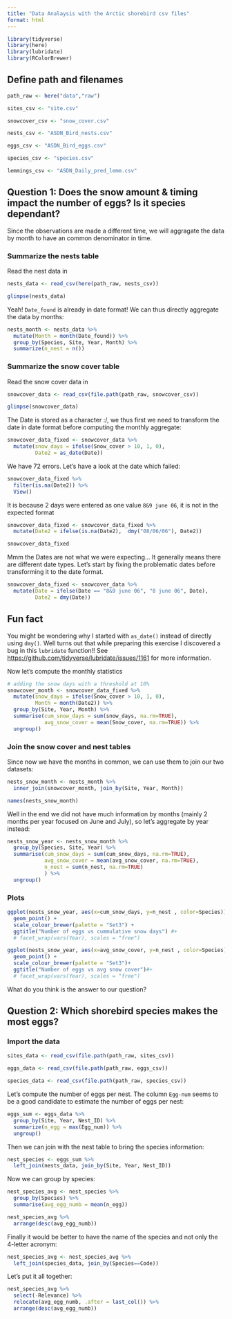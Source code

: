```yaml
---
title: "Data Analaysis with the Arctic shorebird csv files"
format: html
---
```



```r
library(tidyverse)
library(here)
library(lubridate)
library(RColorBrewer)
```


## Define path and filenames

```r
path_raw <- here("data","raw")

sites_csv <- "site.csv"

snowcover_csv <- "snow_cover.csv"

nests_csv <- "ASDN_Bird_nests.csv"

eggs_csv <- "ASDN_Bird_eggs.csv"

species_csv <- "species.csv"

lemmings_csv <- "ASDN_Daily_pred_lemm.csv"
```


## Question 1: Does the snow amount & timing impact the number of eggs? Is it species dependant?

Since the observations are made a different time, we will aggragate the data by month to have an common denominator in time.

### Summarize the nests table

Read the nest data in

```r
nests_data <- read_csv(here(path_raw, nests_csv))

glimpse(nests_data)
```

Yeah! `Date_found` is already in date format! We can thus directly aggregate the data by months:

```r
nests_month <- nests_data %>%
  mutate(Month = month(Date_found)) %>%
  group_by(Species, Site, Year, Month) %>%
  summarize(n_nest = n())
```

### Summarize the snow cover table

Read the snow cover data in

```r
snowcover_data <- read_csv(file.path(path_raw, snowcover_csv))

glimpse(snowcover_data)
```

The Date is stored as a character :/, we thus first we need to transform the date in date format before computing the monthly aggregate:

```r
snowcover_data_fixed <- snowcover_data %>%
  mutate(snow_days = ifelse(Snow_cover > 10, 1, 0),
         Date2 = as_date(Date))
```

We have 72 errors. Let's have a look at the date which failed:

```r
snowcover_data_fixed %>% 
  filter(is.na(Date2)) %>% 
  View()
```


It is because 2 days were entered as one value `8&9 june 06`, it is not in the expected format

```r
snowcover_data_fixed <- snowcover_data_fixed %>%
  mutate(Date2 = ifelse(is.na(Date2),  dmy("08/06/06"), Date2))

snowcover_data_fixed
```

Mmm the Dates are not what we were expecting... It generally means there are different date types. Let's start by fixing the problematic dates before transforming it to the date format.

```r
snowcover_data_fixed <- snowcover_data %>%
  mutate(Date = ifelse(Date == "8&9 june 06", "8 june 06", Date),
         Date2 = dmy(Date))
```


::: {.callout-note}
## Fun fact
You might be wondering why I started with `as_date()` instead of directly using `dmy()`. Well turns out that while preparing this exercise I discovered a bug in this `lubridate` function!! See <https://github.com/tidyverse/lubridate/issues/1161> for more information.
:::


Now let's compute the monthly statistics

```r
# adding the snow days with a threshold at 10%
snowcover_month <- snowcover_data_fixed %>%
  mutate(snow_days = ifelse(Snow_cover > 10, 1, 0), 
         Month = month(Date2)) %>%
  group_by(Site, Year, Month) %>%
  summarise(cum_snow_days = sum(snow_days, na.rm=TRUE),
            avg_snow_cover = mean(Snow_cover, na.rm=TRUE)) %>%
  ungroup()
```

 
### Join the snow cover and nest tables

Since now we have the months in common, we can use them to join our two datasets:

```r
nests_snow_month <- nests_month %>%
  inner_join(snowcover_month, join_by(Site, Year, Month))

names(nests_snow_month)
```

Well in the end we did not have much information by months (mainly 2 months per year focused on June and July), so let's aggregate by year instead:

```r
nests_snow_year <- nests_snow_month %>%
  group_by(Species, Site, Year) %>%
  summarise(cum_snow_days = sum(cum_snow_days, na.rm=TRUE),
            avg_snow_cover = mean(avg_snow_cover, na.rm=TRUE),
            n_nest = sum(n_nest, na.rm=TRUE)
            ) %>%
  ungroup()
```

### Plots

```r
ggplot(nests_snow_year, aes(x=cum_snow_days, y=n_nest , color=Species)) + 
  geom_point() +
  scale_colour_brewer(palette = "Set3") +
  ggtitle("Number of eggs vs cummulative snow days") #+
  # facet_wrap(vars(Year), scales = "free")
```

```r
ggplot(nests_snow_year, aes(x=avg_snow_cover, y=n_nest , color=Species)) + 
  geom_point() +
  scale_colour_brewer(palette = "Set3")+ 
  ggtitle("Number of eggs vs avg snow cover")#+
  # facet_wrap(vars(Year), scales = "free")
```

What do you think is the answer to our question? 


## Question 2: Which shorebird species makes the most eggs?

### Import the data

```r
sites_data <- read_csv(file.path(path_raw, sites_csv))

eggs_data <- read_csv(file.path(path_raw, eggs_csv))

species_data <- read_csv(file.path(path_raw, species_csv))
```


Let's compute the number of eggs per nest. The column `Egg-num` seems to be a good candidate to estimate the number of eggs per nest:

```r
eggs_sum <- eggs_data %>%
  group_by(Site, Year, Nest_ID) %>%
  summarize(n_egg = max(Egg_num)) %>%
  ungroup()
```
Then we can join with the nest table to bring the species information:

```r
nest_species <- eggs_sum %>%
  left_join(nests_data, join_by(Site, Year, Nest_ID))
```

Now we can group by species:

```r
nest_species_avg <- nest_species %>%
  group_by(Species) %>%
  summarise(avg_egg_numb = mean(n_egg))

nest_species_avg %>%
  arrange(desc(avg_egg_numb))
```

Finally it would be better to have the name of the species and not only the 4-letter acronym:

```r
nest_species_avg <- nest_species_avg %>%
  left_join(species_data, join_by(Species==Code))
```

Let's put it all together:

```r
nest_species_avg %>% 
  select(-Relevance) %>%
  relocate(avg_egg_numb, .after = last_col()) %>%
  arrange(desc(avg_egg_numb))
```

